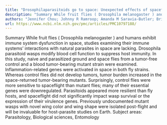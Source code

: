 ```yaml
---
title: "Drosophilaparasitoids go to space: Unexpected effects of spaceflight on hosts and their parasitoids"
description: "Summary While fruit flies ( Drosophila melanogaster ) and humans exhibit immune system dysfunction in space, studies examining their immune systems’ interactions with natural parasites in space are la..."
authors: "Jennifer Chou; Johnny R Ramroop; Amanda M Saravia-Butler; Brian Wey; Matthew P Lera; Medaya L Torres; Mary Ellen Heavner; Janani Iyer; Siddhita D Mhatre; Sharmila Bhattacharya; Shubha Govind"
url: https://www.ncbi.nlm.nih.gov/pmc/articles/PMC10797188/
---
```


Summary While fruit flies ( Drosophila melanogaster ) and humans exhibit immune system dysfunction in space, studies examining their immune systems’ interactions with natural parasites in space are lacking. Drosophila parasitoid wasps modify blood cell function to suppress host immunity. In this study, naive and parasitized ground and space flies from a tumor-free control and a blood tumor-bearing mutant strain were examined. Inflammation-related genes were activated in space in both fly strains. Whereas control flies did not develop tumors, tumor burden increased in the space-returned tumor-bearing mutants. Surprisingly, control flies were more sensitive to spaceflight than mutant flies; many of their essential genes were downregulated. Parasitoids appeared more resilient than fly hosts, and spaceflight did not significantly impact wasp survival or the expression of their virulence genes. Previously undocumented mutant wasps with novel wing color and wing shape were isolated post-flight and will be invaluable for host-parasite studies on Earth. Subject areas: Parasitology, Biological sciences, Entomology
